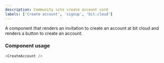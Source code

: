 ```yaml
---
description: Community site create account card
labels: ['Create account', 'signup', 'bit.cloud']
---
```



A component that renders an invitation to create an account at bit cloud and renders a button to create an account.

### Component usage

```js
<CreateAccount />
```
